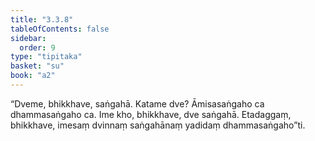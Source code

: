 ```yaml
---
title: "3.3.8"
tableOfContents: false
sidebar:
  order: 9
type: "tipitaka"
basket: "su"
book: "a2"
---
```



<DynamicBreadcrumb />

<Division number="149" book="a2" bookNo="15" page="91">

<Paragraph number="240" book="a2">
“Dveme, bhikkhave, saṅgahā. Katame dve? Āmisasaṅgaho ca dhammasaṅgaho ca. Ime kho, bhikkhave, dve saṅgahā. Etadaggaṃ, bhikkhave, imesaṃ dvinnaṃ saṅgahānaṃ yadidaṃ dhammasaṅgaho”ti.
</Paragraph>
</Division>